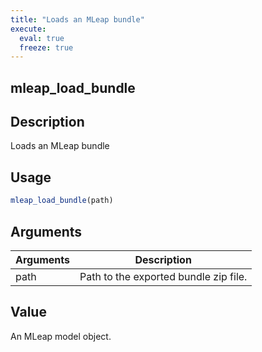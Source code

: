 ```yaml
---
title: "Loads an MLeap bundle"
execute:
  eval: true
  freeze: true
---
```


## mleap_load_bundle

## Description
Loads an MLeap bundle


## Usage
```r
mleap_load_bundle(path)
```

## Arguments
|Arguments|Description|
|---|---|
| path | Path to the exported bundle zip file. |


## Value
An MLeap model object.







